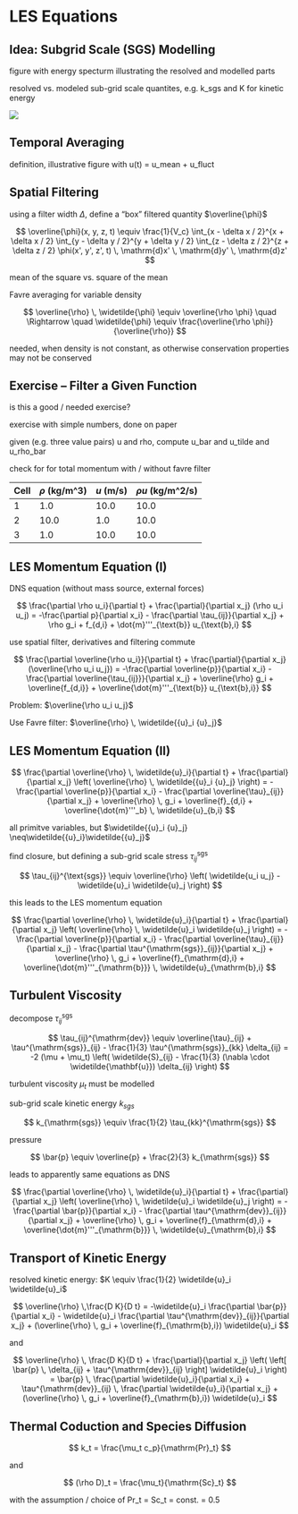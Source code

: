 # LES Equations

## Idea: Subgrid Scale (SGS) Modelling

figure with energy specturm illustrating the resolved and modelled parts

resolved vs. modeled sub-grid scale quantites, e.g. k_sgs and K for kinetic energy

![](./figs/Scales-DNS-LES.png)

## Temporal Averaging

definition, illustrative figure with u(t) = u_mean + u_fluct

## Spatial Filtering

using a filter width $\Delta$, define a "box" filtered quantity $\overline{\phi}$

$$ 
\overline{\phi}(x, y, z, t) \equiv \frac{1}{V_c}
\int_{x - \delta x / 2}^{x + \delta x / 2}
\int_{y - \delta y / 2}^{y + \delta y / 2}
\int_{z - \delta z / 2}^{z + \delta z / 2}
\phi(x', y', z', t) \, \mathrm{d}x' \, \mathrm{d}y' \, \mathrm{d}z'
$$

mean of the square vs. square of the mean

Favre averaging for variable density

$$
\overline{\rho} \, \widetilde{\phi} \equiv \overline{\rho \phi} \quad \Rightarrow \quad \widetilde{\phi} \equiv \frac{\overline{\rho \phi}}{\overline{\rho}}
$$

needed, when density is not constant, as otherwise conservation properties may not be conserved

## Exercise -- Filter a Given Function

is this a good / needed exercise?

exercise with simple numbers, done on paper

given (e.g. three value pairs) u and rho, compute u_bar and u_tilde and u_rho_bar

check for for total momentum with / without favre filter

| Cell | $\rho$ (kg/m^3) | $u$ (m/s) | $\rho u$ (kg/m^2/s) |
| ---- | --------------- | --------- | ------------------- |
| 1    | 1.0             | 10.0      | 10.0                |
| 2    | 10.0            | 1.0       | 10.0                |
| 3    | 1.0             | 10.0      | 10.0                |


## LES Momentum Equation (I)

DNS equation (without mass source, external forces)

$$ 
\frac{\partial \rho u_i}{\partial t} + \frac{\partial}{\partial x_j} (\rho u_i u_j) 
= -\frac{\partial p}{\partial x_i} - \frac{\partial \tau_{ij}}{\partial x_j} 
+ \rho g_i + f_{d,i} + \dot{m}'''_{\text{b}} u_{\text{b},i}
$$


use spatial filter, derivatives and filtering commute

$$
\frac{\partial \overline{\rho u_i}}{\partial t}
+ \frac{\partial}{\partial x_j} (\overline{\rho u_i u_j})
= -\frac{\partial \overline{p}}{\partial x_i}
- \frac{\partial \overline{\tau_{ij}}}{\partial x_j}
+ \overline{\rho} g_i + \overline{f_{d,i}} + \overline{\dot{m}'''_{\text{b}} u_{\text{b},i}}
$$

Problem: $\overline{\rho u_i u_j}$

Use Favre filter: $\overline{\rho} \, \widetilde{{u}_i {u}_j}$

## LES Momentum Equation (II)

$$
\frac{\partial \overline{\rho} \, \widetilde{u}_i}{\partial t}
+ \frac{\partial}{\partial x_j} \left( \overline{\rho} \, \widetilde{{u}_i {u}_j} \right)
= -\frac{\partial \overline{p}}{\partial x_i}
- \frac{\partial \overline{\tau}_{ij}}{\partial x_j}
+ \overline{\rho} \, g_i
+ \overline{f}_{d,i}
+ \overline{\dot{m}'''_b} \, \widetilde{u}_{b,i}
$$


all primitve variables, but $\widetilde{{u}_i {u}_j} \neq\widetilde{{u}_i}\widetilde{{u}_j}$

find closure, but defining a sub-grid scale stress $\tau_{ij}^{\text{sgs}}$

$$
\tau_{ij}^{\text{sgs}} \equiv \overline{\rho} \left( \widetilde{u_i u_j} - \widetilde{u}_i \widetilde{u}_j \right)
$$

this leads to the LES momentum equation

$$
\frac{\partial \overline{\rho} \, \widetilde{u}_i}{\partial t}
+ \frac{\partial}{\partial x_j} \left( \overline{\rho} \, \widetilde{u}_i \widetilde{u}_j \right)
= -\frac{\partial \overline{p}}{\partial x_i}
- \frac{\partial \overline{\tau}_{ij}}{\partial x_j}
- \frac{\partial \tau^{\mathrm{sgs}}_{ij}}{\partial x_j}
+ \overline{\rho} \, g_i
+ \overline{f}_{\mathrm{d},i}
+ \overline{\dot{m}'''_{\mathrm{b}}} \, \widetilde{u}_{\mathrm{b},i}
$$

## Turbulent Viscosity

decompose $\tau_{ij}^{\text{sgs}}$

$$
\tau_{ij}^{\mathrm{dev}} \equiv \overline{\tau}_{ij} + \tau^{\mathrm{sgs}}_{ij} 
- \frac{1}{3} \tau^{\mathrm{sgs}}_{kk} \delta_{ij}
= -2 (\mu + \mu_t) \left( \widetilde{S}_{ij} - \frac{1}{3} (\nabla \cdot \widetilde{\mathbf{u}}) \delta_{ij} \right)
$$

turbulent viscosity $\mu_t$ must be modelled

sub-grid scale kinetic energy $k_{sgs}$

$$
k_{\mathrm{sgs}} \equiv \frac{1}{2} \tau_{kk}^{\mathrm{sgs}}
$$

pressure

$$
\bar{p} \equiv \overline{p} + \frac{2}{3} k_{\mathrm{sgs}}
$$

leads to apparently same equations as DNS

$$
\frac{\partial \overline{\rho} \, \widetilde{u}_i}{\partial t}
+ \frac{\partial}{\partial x_j} \left( \overline{\rho} \, \widetilde{u}_i \widetilde{u}_j \right)
= -\frac{\partial \bar{p}}{\partial x_i}
- \frac{\partial \tau^{\mathrm{dev}}_{ij}}{\partial x_j}
+ \overline{\rho} \, g_i
+ \overline{f}_{\mathrm{d},i}
+ \overline{\dot{m}'''_{\mathrm{b}}} \, \widetilde{u}_{\mathrm{b},i}
$$

## Transport of Kinetic Energy

resolved kinetic energy: $K \equiv \frac{1}{2} \widetilde{u}_i \widetilde{u}_i$

$$
\overline{\rho} \,\frac{D K}{D t}
= -\widetilde{u}_i \frac{\partial \bar{p}}{\partial x_i}
- \widetilde{u}_i \frac{\partial \tau^{\mathrm{dev}}_{ij}}{\partial x_j}
+ (\overline{\rho} \, g_i + \overline{f}_{\mathrm{b},i}) \widetilde{u}_i
$$

and

$$
\overline{\rho} \, \frac{D K}{D t}
+ \frac{\partial}{\partial x_j} \left( \left[ \bar{p} \, \delta_{ij} + \tau^{\mathrm{dev}}_{ij} \right] \widetilde{u}_i \right)
= \bar{p} \, \frac{\partial \widetilde{u}_i}{\partial x_i}
+ \tau^{\mathrm{dev}}_{ij} \, \frac{\partial \widetilde{u}_i}{\partial x_j}
+ (\overline{\rho} \, g_i + \overline{f}_{\mathrm{b},i}) \widetilde{u}_i
$$

## Thermal Coduction and Species Diffusion 

$$
k_t = \frac{\mu_t c_p}{\mathrm{Pr}_t}
$$

and

$$
(\rho D)_t = \frac{\mu_t}{\mathrm{Sc}_t}
$$

with the assumption / choice of Pr_t = Sc_t = const. = 0.5